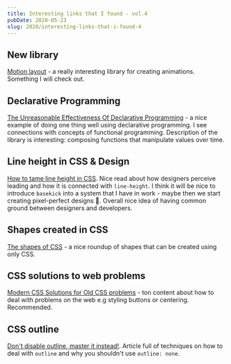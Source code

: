 ```yaml
---
title: Interesting links that I found - vol.4
pubDate: 2020-05-23
slug: 2020/interesting-links-that-i-found-4
---
```


## New library

[Motion layout](http://motion-layout.com/) - a really interesting library for creating animations. Something I will check out.

## Declarative Programming

[The Unreasonable Effectiveness Of Declarative Programming](https://bollu.github.io/mathemagic/declarative/index.html) - a nice
example of doing one thing well using declarative programming. I see connections with concepts of functional programming.
Description of the library is interesting: composing functions that manipulate values over time.

## Line height in CSS & Design

[How to tame line height in CSS](https://css-tricks.com/how-to-tame-line-height-in-css/). Nice read about
how designers perceive leading and how it is connected with `line-height`. I think it will be nice to
introduce `basekick` into a system that I have in work - maybe then we start creating pixel-perfect
designs 🤔. Overall nice idea of having common ground between designers and developers.

## Shapes created in CSS

[The shapes of CSS](https://css-tricks.com/the-shapes-of-css/) - a nice roundup of shapes that can be
created using only CSS.

## CSS solutions to web problems

[Modern CSS Solutions for Old CSS problems](https://moderncss.dev/) - ton content about how to deal with
problems on the web e.g styling buttons or centering. Recommended.

## CSS outline

[Don't disable outline, master it instead!](https://websightly.net/en/tutorial/dont-disable-outline-master-it-instead/).
Article full of techniques on how to deal with `outline` and why you shouldn't use `outline: none`.
